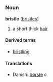 =={{en}}==
===Noun===
'''bristle''' ([[bristles]])

#a short thick [[hair]]

====Derived terms====
*[[bristling]]

====Translations====
*Danish: [[børste]] ''c''